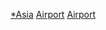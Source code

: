 {{WPSS-cat}}
{{Stub Category|article=亞洲機場|newstub=asia-airport-stub|category=亞洲機場}}
{{hiddencat}}

{{CategoryTOC}}

[[Category:機場小作品|*Asia]]
[[Category:亞洲建築物小作品|Airport]]
[[Category:亞洲交通小作品|Airport]]